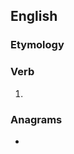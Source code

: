 ==English==

===Etymology===
{{suffix|fear|est|lang=en}}

===Verb===
{{head|en|verb form}}

# {{en-archaic second-person singular of|fear}}

===Anagrams===
* {{anagrams|en|a=aeefrst|Feaster|afreets|feaster|sea fret}}